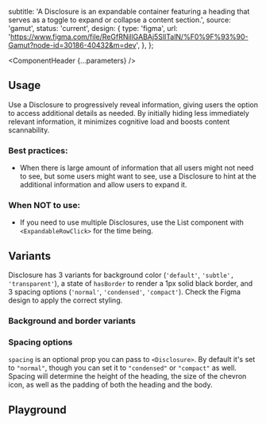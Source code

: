 


   subtitle:
      'A Disclosure is an expandable container featuring a heading that serves as a toggle to expand or collapse a content section.',
    source: 'gamut',
    status: 'current',
    design: {
      type: 'figma',
      url:
        'https://www.figma.com/file/ReGfRNillGABAj5SlITalN/%F0%9F%93%90-Gamut?node-id=30186-40432&m=dev',
    },
};

<Meta of={DisclosureStories} />

<ComponentHeader {...parameters} />

## Usage

Use a Disclosure to progressively reveal information, giving users the option to access additional details as needed. By initially hiding less immediately relevant information, it minimizes cognitive load and boosts content scannability.

### Best practices:
- When there is large amount of information that all users might not need to see, but some users might want to see, use a Disclosure to hint at the additional information and allow users to expand it.


### When NOT to use:
- If you need to use multiple Disclosures, use the List component with `<ExpandableRowClick>` for the time being.

## Variants
Disclosure has 3 variants for background color (`'default'`, `'subtle', 'transparent'`), a state of `hasBorder` to render a 1px solid black border, and 3 spacing options (`'normal'`, `'condensed'`, `'compact'`). Check the Figma design to apply the correct styling.

### Background and border variants

<Canvas of={DisclosureStories.Default} />
<Canvas of={DisclosureStories.SubtleBgBordered} />
<Canvas of={DisclosureStories.Transparent} />
<Canvas of={DisclosureStories.HasBorder} />

### Spacing options

`spacing` is an optional prop you can pass to `<Disclosure>`. By default it's set to `"normal"`, though you can set it to `"condensed"` or `"compact"` as well. Spacing will determine the height of the heading, the size of the chevron icon, as well as the padding of both the heading and the body.

<Canvas of={DisclosureStories.Normal} />
<Canvas of={DisclosureStories.Condensed} />
<Canvas of={DisclosureStories.Compact} />

## Playground

<Canvas sourceState="shown" of={DisclosureStories.Playground} />

<Controls />

